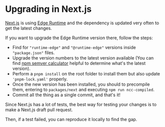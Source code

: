 # Upgrading in Next.js

[Next.js](https://github.com/vercel/next.js/) is using [Edge Runtime](https://runtime-edge.vercel.app/) and the dependency is updated very often to get the latest changes.

If you want to upgrade the Edge Runtime version there, follow the steps:

- Find for `"runtime-edge"` and `"@runtime-edge"` versions inside `"package.json"` files.
- Upgrade the version numbers to the latest version available (You can find [npm semver calculator](https://semver.npmjs.com/) helpful to determine what's the latest version).
- Perform a `pnpm install` on the root folder to install them but also update `'pnpm-lock.yaml'` properly.
- Once the new version has been installed, you should to precompile them, entering to `packages/next` and executing `npm run ncc-compiled`.
- Commit all the thing as a single commit, and that's it!

Since Next.js has a lot of tests, the best way for testing your changes is to make a Next.js draft pull request.

Then, if a test failed, you can reproduce it locally to find the gap.
